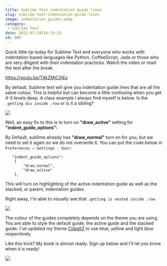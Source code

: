 ```yaml
---
title: Sublime Text indentation guide lines
slug: sublime-text-indentation-guide-lines
image: indentation_guides.webp
category:
 - Sublime Text
date: 2013-07-24T16:19:23
id: 909
---
```


Quick little tip today for Sublime Text and everyone who works with indentation based languages like Python, CoffeeScript, Jade or those who are very diligent with their indentation practices. Watch the video or read the text after the break.

https://youtu.be/T4kZMjC3jEo

By default, Sublime text will give you indentation guide lines that are all the same colour. This is helpful but can become a little confusing when you get 4-5 levels deep. A class example I always find myself is below. Is the `.getting div inside .row` or is it a sibling?

<img src="ss-2013-07-24-at-4.02.52-PM.png" />

Well, an easy fix to this is to turn on **"draw_active"** setting for **"indent_guide_options":**

By Default, sublime already has **"draw_normal"** turn on for you, but we need to set it again so we do not overwrite it. You can put the code below in `Preferences → Settings - User`:


```
   "indent_guide_options":
    [
        "draw_normal",
        "draw_active"
    ],
```

This will turn on highlighting of the active indentation guide as well as the stacked, or parent, indentation guides.

Right away, I'm able to visually see that `.getting is nested inside .row`

<img src="ss-2013-07-24-at-4.08.26-PM.png" />

The colour of the guides completely depends on the theme you are using. You are able to style the default guide, the active guide and the stacked guide. I've updated my theme <a href="https://github.com/wesbos/cobalt2/" target="_blank">Cobalt2</a> to use blue, yellow and light blue respectively.

Like this trick? My book is almost ready. Sign up below and I'll let you know when it is ready!

<a href="https://sublimetextbook.com/?utm_source=indentationguides&utm_medium=banner&utm_campaign=product"><img src="facebook-share2.webp" /></a>

